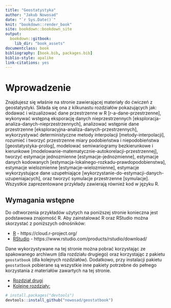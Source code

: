 ```yaml
--- 
title: "Geostatystyka"
author: "Jakub Nowosad"
date: "`r Sys.Date()`"
knit: "bookdown::render_book"
site: bookdown::bookdown_site
output:
  bookdown::gitbook:
    lib_dir: "book_assets"
documentclass: book
bibliography: [book.bib, packages.bib]
biblio-style: apalike
link-citations: yes
---
```


# Wprowadzenie

Znajdujesz się właśnie na stronie zawierającej materiały do ćwiczeń z geostatystyki. Składa się ona z kilkunastu rozdziałów pokazujących jak: dodawać i wizualizować dane przestrzenne w R [r-a-dane-przestrzenne], wykonywać wstępną eksporację danych nieprzestrzennych [eksploracja-analiza-danych-nieprzestrzennych], analizować wstępnie dane przestrzenne [eksploracyjna-analiza-danych-przestrzennych], wykorzystywać deterministyczne metody interpolacji [metody-interpolacji], rozumieć i tworzyć przestrzenne miary podobieństwa i niepodobieństwa [geostatystyka-prolog], modelować semiwariogramy bezkierunkowe i kierunkowe [modelowanie-matematycznie-autokorelacji-przestrzennej], tworzyć estymacje jednozmienne [estymacje-jednozmienne], estymacje danych kodowanych [estymacja-lokalnego-rozkadu-prawdopodobienstwa], estymacje wielozmienne [estymacje-wielozmienne], estymacje wykorzystujące dane uzupełniające [wykorzystanie-do-estymacji-danych-uzupeniajacych], oraz tworzyć symulacje przestrzenne [symulacje]. Wszystkie zaprezentowane przykłady zawierają również kod w języku R.

## Wymagania wstępne

Do odtworzenia przykładów użytych na poniższej stronie konieczna jest podstawowa znajomość R. Aby zainstalować R oraz RStudio można skorzystać z poniższych odnośników:

- [R](www.r-project.org) - https://cloud.r-project.org/
- [RStudio](www.rstudio.com) - https://www.rstudio.com/products/rstudio/download/

Dane wykorzystywane na tej stronie można pobrać korzystając ze spakowanego archiwum (dla rozdziału drugiego) oraz korzystając z pakietu `geostatbook` (dla kolejnych rozdziałów). Dodatkowo, przy instalacji pakietu `geostatbook` pobierane są wszystkie inne pakiety potrzebne do pełnego korzystania z materiałów zawartych na tej stronie.

- [Rozdział drugi](https://gitlab.com/nowosad/geostat_book/blob/master/dane.zip)
- [Kolejne rozdziały:](https://github.com/Nowosad/geostatbook)

```r
# install.packages("devtools")
devtools::install_github("nowosad/geostatbook")
```

